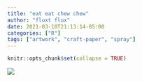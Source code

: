 ```yaml
---
title: "eat eat chew chew"
author: "fluxt flux"
date: 2021-03-10T21:13:14-05:00
categories: ["R"]
tags: ["artwork", "craft-paper", "spray"]
---
```


```r
knitr::opts_chunk$set(collapse = TRUE)
```

![](images/eat eat chew chew.png)